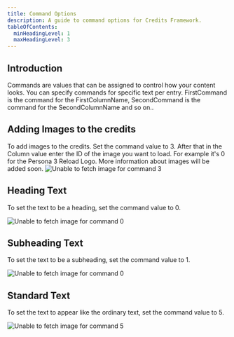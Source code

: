 ```yaml
---
title: Command Options
description: A guide to command options for Credits Framework.
tableOfContents:
  minHeadingLevel: 1
  maxHeadingLevel: 3
---
```


## Introduction

Commands are values that can be assigned to control how your content looks.
You can specify commands for specific text per entry.
FirstCommand is the command for the FirstColumnName,
SecondCommand is the command for the SecondColumnName and so on..

## Adding Images to the credits

To add images to the credits. Set the command value to 3. After that in the Column value enter the ID of the image you want to load. For example it's 0 for the Persona 3 Reload Logo. More information about images will be added soon.
<Image
  src={P3RLogo}
  alt="Unable to fetch image for command 3"
/>

## Heading Text

To set the text to be a heading, set the command value to 0.

<Image
  src={Command0}
  alt="Unable to fetch image for command 0"
/>

## Subheading Text

To set the text to be a subheading, set the command value to 1.

<Image
  src={Command1}
  alt="Unable to fetch image for command 0"
/>

## Standard Text

To set the text to appear like the ordinary text, set the command value to 5.

<Image
  src={Command5}
  alt="Unable to fetch image for command 5"
/>